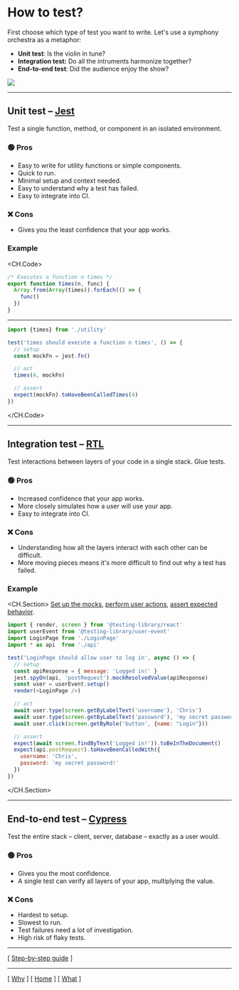 
# How to test?

First choose which type of test you want to write. Let's use a symphony orchestra as a metaphor:

- **Unit test**: Is the violin in tune?
- **Integration test:** Do all the intruments harmonize together?
- **End-to-end test**: Did the audience enjoy the show?

<Image src={unitTestImg} />

---

## Unit test – [Jest](https://jestjs.io/)

Test a single function, method, or component in an isolated environment.

### 🟢 Pros

- Easy to write for utility functions or simple components.
- Quick to run.
- Minimal setup and context needed.
- Easy to understand why a test has failed.
- Easy to integrate into CI.

### ❌ Cons

- Gives you the least confidence that your app works.

### Example

<CH.Code>
```javascript utility.js
/* Executes a function n times */
export function times(n, func) {
  Array.from(Array(times)).forEach(() => {
    func()
  })
}
```

---

```javascript utility.test.js
import {times} from './utility'

test('times should execute a function n times', () => {
  // setup
  const mockFn = jest.fn()

  // act
  times(4, mockFn)

  // assert
  expect(mockFn).toHaveBeenCalledTimes(4)
})
```
</CH.Code>

---

## Integration test – [RTL](https://testing-library.com/docs/react-testing-library/intro/)

Test interactions between layers of your code in a single stack. Glue tests.

### 🟢 Pros

- Increased confidence that your app works.
- More closely simulates how a user will use your app.
- Easy to integrate into CI.

### ❌ Cons

- Understanding how all the layers interact with each other can be difficult.
- More moving pieces means it's more difficult to find out why a test has failed.

### Example

<CH.Section>
[Set up the mocks](focus://7:11), [perform user actions](focus://13:16), [assert expected behavior](focus://18:23).

```javascript LoginPage.test.js
import { render, screen } from '@testing-library/react'
import userEvent from '@testing-library/user-event'
import LoginPage from './LoginPage'
import * as api  from './api'

test('LoginPage should allow user to log in', async () => {
  // setup
  const apiResponse = { message: 'Logged in!' }
  jest.spyOn(api, 'postRequest').mockResolvedValue(apiResponse)
  const user = userEvent.setup()
  render(<LoginPage />)

  // act
  await user.type(screen.getByLabelText('username'), 'Chris')
  await user.type(screen.getByLabelText('password'), 'my secret password!')
  await user.click(screen.getByRole('button', {name: "Login"}))

  // assert
  expect(await screen.findByText('Logged in!')).toBeInTheDocument()
  expect(api.postRequest).toHaveBeenCalledWith({
    username: 'Chris',
    password: 'my secret password!'
  })
})
```
</CH.Section>

---

## End-to-end test – [Cypress](https://cypress.io)

Test the entire stack – client, server, database – exactly as a user would.

### 🟢 Pros

- Gives you the most confidence.
- A single test can verify all layers of your app, multiplying the value.

### ❌ Cons

- Hardest to setup.
- Slowest to run.
- Test failures need a lot of investigation.
- High risk of flaky tests.

---

[ [Step-by-step guide](/how-step-by-step) ]

---

[ [Why](/why) ] [ [Home](/) ] [ [What](/what) ]

